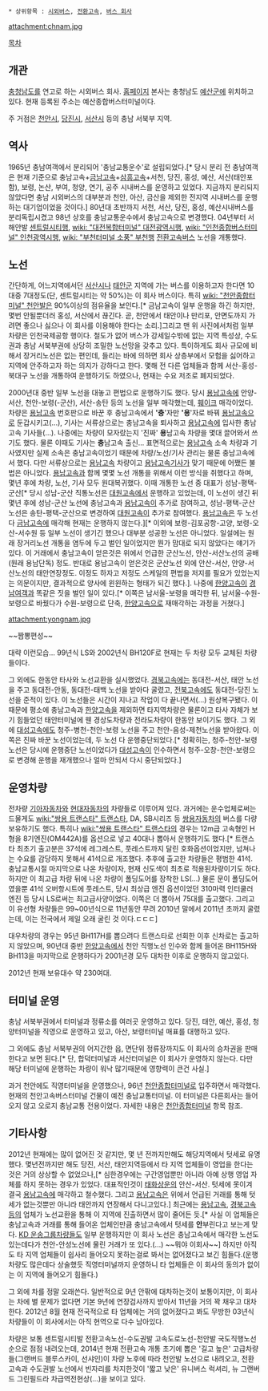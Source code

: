  * 상위항목 : [[시외버스]], [[전환고속]], [[버스 회사]]

attachment:chnam.jpg

[[목차]]
== 개관 ==
[[충청남도]]를 연고로 하는 시외버스 회사. [http://www.chungexp.com/ 홈페이지] 본사는 충청남도 [[예산군]]에 위치하고 있다. 현재 등록된 주소는 예산종합버스터미널이다.

주 거점은 [[천안시]], [[당진시]], [[서산시]] 등의 충남 서북부 지역.

== 역사 ==
1965년 충남여객에서 분리되어 '충남교통운수'로 설립되었다.[* 당시 분리 전 충남여객은 현재 기준으로 충남고속+[[금남고속]]+[[삼흥고속]]+서천, 당진, 홍성, 예산, 서산(태안포함), 보령, 논산, 부여, 청양, 연기, 공주 시내버스를 운영하고 있었다. 지금까지 분리되지 않았다면 충남 시외버스의 대부분과 천안, 아산, 금산을 제외한 전지역 시내버스를 운행하는 대기업이었을 것이다.] 80년대 초반까지 서천, 서산, 당진, 홍성, 예산시내버스를 분리독립시켰고 98년 상호를 충남교통운수에서 충남고속으로 변경했다. 04년부터 서해안발 [[센트럴시티]]행, [[wiki: "대전복합터미널" 대전광역시]]행, [[wiki: "인천종합버스터미널" 인천광역시]]행, [[wiki: "부천터미널 소풍" 부천]]행  [[전환고속]]버스 노선을 개통했다.

== 노선 ==
간단하게, 어느지역에서던 [[서산시]]나 [[태안군]] 지역에 가는 버스를 이용하고자 한다면 10대중 7대정도(단, 센트럴시티는 약 50%)는 이 회사 버스이다. 특히 [[wiki: "천안종합터미널" 천안]]발은 90%이상의 점유율을 보인다.[* 금남고속이 일부 운행을 하긴 하지만, 몇번 안될뿐더러 홍성, 서산에서 끊긴다. 곧, 천안에서 태안이나 만리포, 안면도까지 가려면 좋으나 싫으나 이 회사를 이용해야 한다는 소리.]그리고 맨 위 사진에서처럼 일부 차량은 인천국제공항 행이다. 철도가 없어 버스가 강세일수밖에 없는 지역 특성상, 수도권과 충남 서북부권에 상당히 조밀한 노선망을 갖추고 있다. 특이하게도 회사 규모에 비해서 장거리노선은 없는 편인데, 들리는 바에 의하면 회사 상층부에서 모험을 싫어하고 지역에 안주하고자 하는 의지가 강하다고 한다. 몇해 전 다른 업체들과 함께 서산-홍성-북대구 노선을 개통하여 운행하기도 하였으나, 현재는 수요 저조로 폐지되었다.

2000년대 중반 일부 노선을 대놓고 편법으로 운행하기도 했다. 당시 [[용남고속]]에 안양-서산, 천안-보령(-군산), 서산-송탄 등의 노선을 일부 매각했는데, [[훼이크]] 매각이었다. 차량은 [[용남고속]] 번호판으로 바꾼 후 충남고속에서 ''''충''''자만 ''''용''''자로 바꿔 [[용남고속]]으로 둔갑시키고(...), 기사는 서류상으로는 충남고속을 퇴사하고 [[용남고속]]에 입사한 충남고속 기사들(...). 나중에는 차량이 모자랐는지 '진짜' '''용'''남고속 차량을 몇대 끌어와서 쓰기도 했다. 물론 이때도 기사는 '''충'''남고속 출신... 표면적으로는 [[용남고속]] 소속 차량과 기사였지만 실제 소속은 충남고속이었기 때문에 차량/노선/기사 관리는 물론 충남고속에서 했다. 다만 서류상으로는 [[용남고속]] 차량이고 [[용남고속]]기사가 맞기 때문에 어쨌든 불법은 아니었다. [[용남고속]]과 함께 몇몇 노선 개통을 위해서 이런 방식을 취했다고 하며, 몇년 후에 차량, 노선, 기사 모두 원대복귀했다. 이때 개통한 노선 중 대표가 성남-평택-군산[* 당시 성남-군산 직통노선은 [[대원고속]]에서 운행하고 있었는데, 이 노선이 생긴 뒤 몇년 후에 성남-군산 노선에 충남고속과 [[용남고속]]이 추가로 참여하고, 성남-평택-군산노선은 송탄-평택-군산으로 변경하여 [[대원고속]]이 추가로 참여했다. [[용남고속]]은 두 노선 다 [[금남고속]]에 매각해 현재는 운행하지 않는다.][* 이외에 보령-김포공항-고양, 보령-오산-서수원 등 일부 노선이 생기긴 했으나 대부분 성공한 노선은 아니었다. 일설에는 원래 장거리노선 개통을 염두에 두고 벌인 일이었지만 뭔가 맘대로 되지 않았다는 얘기가 있다. 이 거래에서 충남고속이 얻은것은 위에서 언급한 군산노선, 안산-서산노선의 공배(원래 용남단독) 정도. 반대로 용남고속이 얻은것은 군산노선 외에 안산-서산, 안양-서산노선의 태안연장정도. 이정도 하자고 저정도 스케일의 편법을 저지를 필요가 있었는지는 의문이지만, 결과적으로 양사에 윈윈하는 형태가 되긴 했다.]. 나중에 [[한양고속]]이 [[경남여객]]과 똑같은 짓을 벌인 일이 있다.[* 이쪽은 남서울-보령을 매각한 뒤, 남서울-수원-보령으로 바꿨다가 수원-보령으로 단축, [[한양고속]]으로 재매각하는 과정을 거쳤다.]

attachment:yongnam.jpg

~~짬뽕편성~~

대략 이런모습... 99년식 LS와 2002년식 BH120F로 현재는 두 차량 모두 교체된 차량들이다.

그 외에도 한동안 타사와 노선교환을 실시했었다. [[경북고속]]에는 동대전-서산, 태안 노선을 주고 동대전-안동, 동대전-태백 노선을 받아다 굴렸고, [[전북고속]]에도 동대전-당진 노선을 준적이 있다. 이 노선들은 시간이 지나고 작업이 다 끝나면서(...) 원상복구됐다. 이 때문에 평소에 충남고속과 [[한양고속]]을 제외하면 타지역차량은 물론이고 타사 자체가 보기 힘들었던 태안터미널에 웬 경상도차량과 전라도차량이 한동안 보이기도 했다. 그 외에 [[대성고속]]에도 청주-병천-천안-보령 노선을 주고 천안-음성-제천노선을 받아왔다. 이쪽은 진짜 바꾼 노선이었는데, 두 노선 다 운행중단되었다.[* 정확히는, 청주-천안-보령 노선은 당시에 운행중단 노선이었다가 [[대성고속]]이 인수하면서 청주-오창-천안-보령으로 변경해 운행을 재개했으나 얼마 안되서 다시 중단되었다.]

== 운영차량 ==
전차량 [[기아자동차]]와 [[현대자동차]]의 차량들로 이루어져 있다. 과거에는 운수업체로써는 드물게도 [[wiki:"쌍용 트랜스타" 트랜스타]], DA, SB시리즈 등 [[쌍용자동차]]의 버스를 다량 보유하기도 했다. 특히나 [[wiki:"쌍용 트랜스타" 트랜스타]]의 경우는 12m급 고속형인 H형을 8기엔진(OM442A)를 옵션으로 넣고 40대나 뽑아서 운행하기도 했다.[* 트랜스타 최초기 출고분은 37석에 레그레스트, 풋레스트까지 달린 호화옵션이었지만, 넘쳐나는 수요를 감당하지 못해서 41석으로 개조했다. 추후에 출고한 차량들은 평범한 41석. 충남교통시절 마지막으로 나온 차량이자, 현재 신도색이 최초로 적용된차량이기도 하다. 하지만 이 최고급 차량 뒤에 나온 차량이 폴딩도어를 장착한 LS(...) 물론 문이 폴딩도어였을뿐 41석 오버항시트에 풋레스트, 당시 최상급 엔진 옵션이었던 310마력 인터쿨러 엔진 등 당시 LS로써는 최고급사양이었다. 이쪽은 더 뽑아서 75대를 출고했다. 그리고 이 유선형 차량들은 99~00년식으로 11년동안 무려 2010년 말에서 2011년 초까지 굴렸는데, 이는 전국에서 제일 오래 굴린 것 이다.ㄷㄷㄷ]

대우차량의 경우는 95년 BH117H를 뽑으려다 트랜스타로 선회한 이후 신차로는 출고하지 않았으며, 90년대 중반 [[한양고속]]에서 천안 직행노선 인수와 함께 들어온 BH115H와 BH113을 마지막으로 운행하다가 2001년경 모두 대차한 이후로 운행하지 않고있다.

2012년 현재 보유대수 약 230여대.

== 터미널 운영 == 
충남 서북부권에서 터미널과 정류소를 여러곳 운영하고 있다.
당진, 태안, 예산, 홍성, 청양터미널을 직영으로 운영하고 있고, 아산, 보령터미널 매표를 대행하고 있다.

그 외에도 충남 서북부권의 어지간한 읍, 면단위 정류장까지도 이 회사의 승차권을 판매한다고 보면 된다.[* 단, 합덕터미널과 서산터미널은 이 회사가 운영하지 않는다. 다만 해당 터미널에 운행하는 차량이 워낙 많기때문에 영향력이 큰건 사실.]

과거 천안에도 직영터미널을 운영했으나, 96년 [[천안종합터미널]]로 입주하면서 매각했다. 현재의 천안고속버스터미널 건물이 예전 충남교통터미널. 이 터미널은 다른회사는 들어오지 않고 오로지 충남교통 전용이었다. 자세한 내용은 [[천안종합터미널]] 항목 참조.

== 기타사항 ==
2012년 현재에는 많이 없어진 것 같지만, 몇 년 전까지만해도 해당지역에서 텃세로 유명했다. 몇년전까지만 해도 당진, 서산, 태안지역등에서 타 지역 업체들이 영업을 한다는 것은 거의 상상할 수 없었으나,[* 심한경우에는 구간영업뿐만 아니라 아예 상행 영업 자체를 하지 못하는 경우가 있었다. 대표적인것이 [[태화상운]]의 안산-서산. 텃세에 못이겨 결국 [[용남고속]]에 매각하고 철수했다. 그리고 [[용남고속]]은 위에서 언급된 거래를 통해 텃세가 없는것뿐만 아니라 태안까지 연장해서 다니고있다.] 최근에는 [[용남고속]], [[경북고속]]등의 업체가 노선교환을 통해 이 지역에 진출하면서 많이 줄어든 듯.[* 사실 이 업체들은 충남고속과 거래를 통해 들어온 업체인만큼 충남고속에서 텃세를 '''안'''부린다고 보는게 맞다. [[KD 운송그룹]]차량들도 일부 운행하지만 이 회사 노선은 충남고속에서 매각한 노선도 있는데다가 천안-안성노선에 물린 거래가 또 있다.(...) ~~뭐야 이회사~~] 하지만 아직도 타 지역 업체들이 쉽사리 들어오지 못하는걸로 봐서는 없어졌다고 보긴 힘들다.(운행차량도 많은데다 상술했듯 직영터미널까지 운영하니 타 업체들은 이 회사의 동의가 없이는 이 지역에 들어오기 힘들다.)

그 외에 차를 정말 오래쓴다. 일반적으로 9년 안팎에 대차하는것이 보통이지만, 이 회사는 차에 별 문제가 없다면 기본 9년에 연장검사까지 받아서 11년을 거의 꽉 채우고 대차한다. 2012년 8월 현재 전국적으로 타 업체에는 거의 없어졌다고 봐도 무방한 03년식 차량들이 이 회사에서는 아직 현역으로 다수 남아있다.

차량은 보통 센트럴시티발 전환고속노선-수도권발 고속도로노선-천안발 국도직행노선 순으로 점점 내려오는데, 2014년 현재 전환고속 개통 초기에 뽑은 '길고 높은' 고급차량들(그랜버드 블루스카이, 선샤인)이 차량 노후에 따라 천안발 노선으로 내려오고, 전환고속과 수도권발 노선에서 빈자리를 차지한것이 '짧고 낮은' 유니버스 럭셔리, 뉴 그랜버드 그린필드라 차급역전현상(...)을 보이고 있다. 
